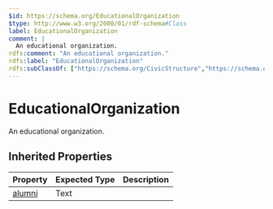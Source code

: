 ```yaml
---
$id: https://schema.org/EducationalOrganization
$type: http://www.w3.org/2000/01/rdf-schema#Class
label: EducationalOrganization
comment: |
  An educational organization.
rdfs:comment: "An educational organization."
rdfs:label: "EducationalOrganization"
rdfs:subClassOf: ["https://schema.org/CivicStructure","https://schema.org/Organization"]
---
```


# EducationalOrganization

An educational organization.

## Inherited Properties

| Property | Expected Type | Description |
| --- | --- | --- |
| [alumni](https://schema.org/alumni) | Text |  |
